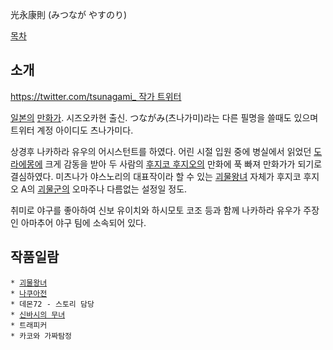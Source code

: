 光永康則 (みつなが やすのり)

[[목차]]

== 소개 ==
[[https://twitter.com/tsunagami_ 작가 트위터]]

[[일본]]의 [[만화가]]. 시즈오카현 출신. つながみ(츠나가미)라는 다른 필명을 쓸때도 있으며 트위터 계정 아이디도 츠나가미다.

상경후 나카하라 유우의 어시스턴트를 하였다. 어린 시절 입원 중에 병실에서 읽었던 [[도라에몽]]에 크게 감동을 받아 두 사람의 [[후지코 후지오]]의 만화에 푹 빠져 만화가가 되기로 결심하였다. 미츠나가 야스노리의 대표작이라 할 수 있는 [[괴물왕녀]] 자체가 후지코 후지오 A의 [[괴물군]]의 오마주나 다름없는 설정일 정도.

취미로 야구를 좋아하여 신보 유이치와 하시모토 코조 등과 함께 나카하라 유우가 주장인 아마추어 야구 팀에 소속되어 있다.

== 작품일람 ==
 * [[괴물왕녀]]
 * [[나쿠아전]]
 * 데몬72 - 스토리 담당
 * [[신바시의 무녀]] 
 * 트래피커
 * 카코와 가짜탐정 
